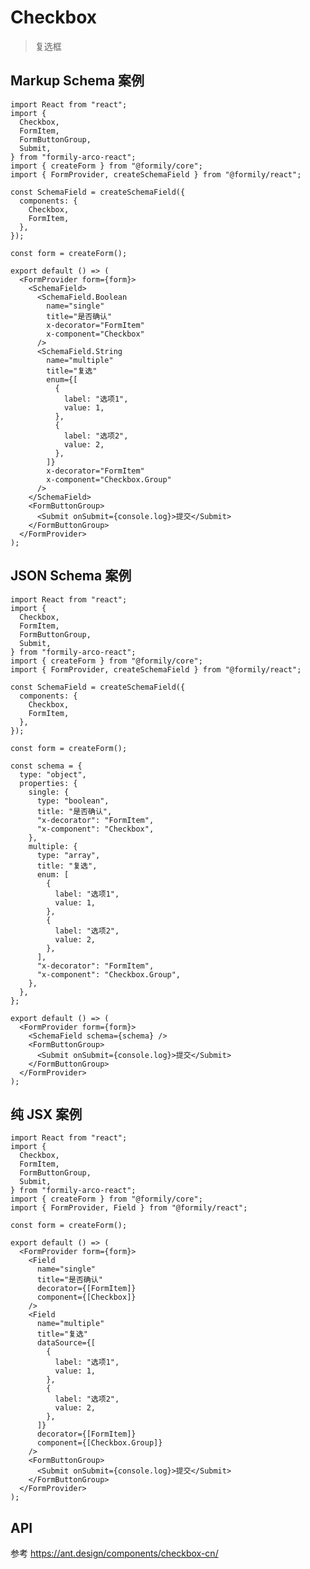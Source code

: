 # Checkbox

> 复选框

## Markup Schema 案例

```tsx
import React from "react";
import {
  Checkbox,
  FormItem,
  FormButtonGroup,
  Submit,
} from "formily-arco-react";
import { createForm } from "@formily/core";
import { FormProvider, createSchemaField } from "@formily/react";

const SchemaField = createSchemaField({
  components: {
    Checkbox,
    FormItem,
  },
});

const form = createForm();

export default () => (
  <FormProvider form={form}>
    <SchemaField>
      <SchemaField.Boolean
        name="single"
        title="是否确认"
        x-decorator="FormItem"
        x-component="Checkbox"
      />
      <SchemaField.String
        name="multiple"
        title="复选"
        enum={[
          {
            label: "选项1",
            value: 1,
          },
          {
            label: "选项2",
            value: 2,
          },
        ]}
        x-decorator="FormItem"
        x-component="Checkbox.Group"
      />
    </SchemaField>
    <FormButtonGroup>
      <Submit onSubmit={console.log}>提交</Submit>
    </FormButtonGroup>
  </FormProvider>
);
```

## JSON Schema 案例

```tsx
import React from "react";
import {
  Checkbox,
  FormItem,
  FormButtonGroup,
  Submit,
} from "formily-arco-react";
import { createForm } from "@formily/core";
import { FormProvider, createSchemaField } from "@formily/react";

const SchemaField = createSchemaField({
  components: {
    Checkbox,
    FormItem,
  },
});

const form = createForm();

const schema = {
  type: "object",
  properties: {
    single: {
      type: "boolean",
      title: "是否确认",
      "x-decorator": "FormItem",
      "x-component": "Checkbox",
    },
    multiple: {
      type: "array",
      title: "复选",
      enum: [
        {
          label: "选项1",
          value: 1,
        },
        {
          label: "选项2",
          value: 2,
        },
      ],
      "x-decorator": "FormItem",
      "x-component": "Checkbox.Group",
    },
  },
};

export default () => (
  <FormProvider form={form}>
    <SchemaField schema={schema} />
    <FormButtonGroup>
      <Submit onSubmit={console.log}>提交</Submit>
    </FormButtonGroup>
  </FormProvider>
);
```

## 纯 JSX 案例

```tsx
import React from "react";
import {
  Checkbox,
  FormItem,
  FormButtonGroup,
  Submit,
} from "formily-arco-react";
import { createForm } from "@formily/core";
import { FormProvider, Field } from "@formily/react";

const form = createForm();

export default () => (
  <FormProvider form={form}>
    <Field
      name="single"
      title="是否确认"
      decorator={[FormItem]}
      component={[Checkbox]}
    />
    <Field
      name="multiple"
      title="复选"
      dataSource={[
        {
          label: "选项1",
          value: 1,
        },
        {
          label: "选项2",
          value: 2,
        },
      ]}
      decorator={[FormItem]}
      component={[Checkbox.Group]}
    />
    <FormButtonGroup>
      <Submit onSubmit={console.log}>提交</Submit>
    </FormButtonGroup>
  </FormProvider>
);
```

## API

参考 https://ant.design/components/checkbox-cn/
